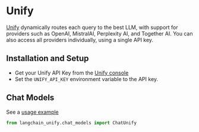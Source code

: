 # Unify
[Unify](https://unify.ai/hub) dynamically routes each query to the best LLM, with support for providers such as OpenAI, MistralAI, Perplexity AI, and Together AI. You can also access all providers individually, using a single API key.


## Installation and Setup

- Get your Unify API Key from the [Unify console](https://console.unify.ai/)
- Set the `UNIFY_API_KEY` environment variable to the API key.

## Chat Models
See a [usage example](https://python.langchain.com/docs/integrations/chat/unify)


```python
from langchain_unify.chat_models import ChatUnify
```
